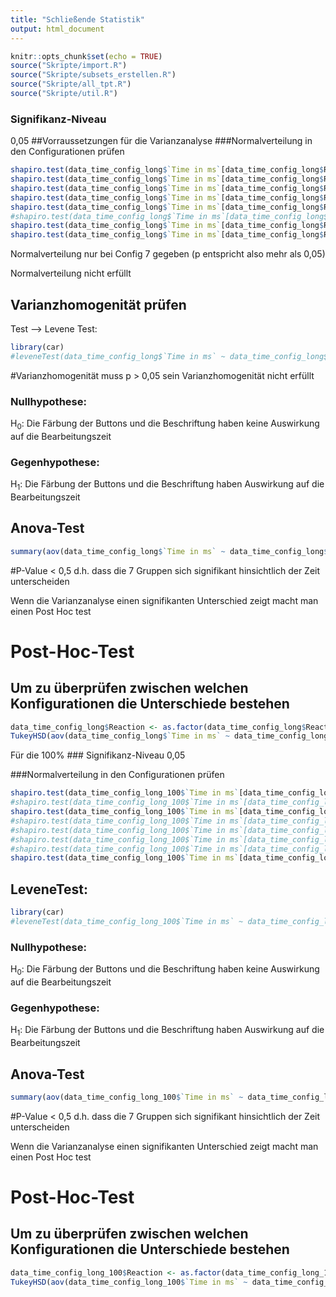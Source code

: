 ```yaml
---
title: "Schließende Statistik"
output: html_document
---
```


```r
knitr::opts_chunk$set(echo = TRUE)
source("Skripte/import.R")
source("Skripte/subsets_erstellen.R")
source("Skripte/all_tpt.R")
source("Skripte/util.R")
```

### Signifikanz-Niveau
0,05
##Vorraussetzungen für die Varianzanalyse 
###Normalverteilung in den Configurationen prüfen
```r

shapiro.test(data_time_config_long$`Time in ms`[data_time_config_long$Reaction == "1"])
shapiro.test(data_time_config_long$`Time in ms`[data_time_config_long$Reaction == "2"])
shapiro.test(data_time_config_long$`Time in ms`[data_time_config_long$Reaction == "3"])
shapiro.test(data_time_config_long$`Time in ms`[data_time_config_long$Reaction == "4"])
shapiro.test(data_time_config_long$`Time in ms`[data_time_config_long$Reaction == "5"])
#shapiro.test(data_time_config_long$`Time in ms`[data_time_config_long$Reaction == "6"])
shapiro.test(data_time_config_long$`Time in ms`[data_time_config_long$Reaction == "7"])
shapiro.test(data_time_config_long$`Time in ms`[data_time_config_long$Reaction == "8"])
```
Normalverteilung nur bei Config 7 gegeben (p entspricht also mehr als 0,05)

Normalverteilung nicht erfüllt


## Varianzhomogenität prüfen 
Test --> Levene Test:
```r
library(car)
#leveneTest(data_time_config_long$`Time in ms` ~ data_time_config_long$Reaction)
```
#Varianzhomogenität muss p > 0,05 sein
Varianzhomogenität nicht erfüllt 


### Nullhypothese:
H<sub>0</sub>: Die Färbung der Buttons und die Beschriftung haben keine Auswirkung auf die Bearbeitungszeit

### Gegenhypothese:
H<sub>1</sub>: Die Färbung der Buttons und die Beschriftung haben Auswirkung auf die Bearbeitungszeit


## Anova-Test
```r
summary(aov(data_time_config_long$`Time in ms` ~ data_time_config_long$Reaction))
```
#P-Value < 0,5 d.h. dass die 7 Gruppen sich signifikant hinsichtlich der Zeit unterscheiden


Wenn die Varianzanalyse einen signifikanten Unterschied zeigt macht man einen Post Hoc test

# Post-Hoc-Test
## Um zu überprüfen zwischen welchen Konfigurationen die Unterschiede bestehen
```r
data_time_config_long$Reaction <- as.factor(data_time_config_long$Reaction)
TukeyHSD(aov(data_time_config_long$`Time in ms` ~ data_time_config_long$Reaction))
```

Für die 100%
### Signifikanz-Niveau
0,05

###Normalverteilung in den Configurationen prüfen
```r

shapiro.test(data_time_config_long_100$`Time in ms`[data_time_config_long_100$Reaction == "1"])
#shapiro.test(data_time_config_long_100$`Time in ms`[data_time_config_long_100$Reaction == "2"])
shapiro.test(data_time_config_long_100$`Time in ms`[data_time_config_long_100$Reaction == "3"])
#shapiro.test(data_time_config_long_100$`Time in ms`[data_time_config_long_100$Reaction == "4"])
#shapiro.test(data_time_config_long_100$`Time in ms`[data_time_config_long_100$Reaction == "5"])
#shapiro.test(data_time_config_long_100$`Time in ms`[data_time_config_long$Reaction == "6"])
#shapiro.test(data_time_config_long_100$`Time in ms`[data_time_config_long_100$Reaction == "7"])
shapiro.test(data_time_config_long_100$`Time in ms`[data_time_config_long_100$Reaction == "8"])
```
## LeveneTest:
```r
library(car)
#leveneTest(data_time_config_long_100$`Time in ms` ~ data_time_config_long_100$Reaction)
```

### Nullhypothese:
H<sub>0</sub>: Die Färbung der Buttons und die Beschriftung haben keine Auswirkung auf die Bearbeitungszeit

### Gegenhypothese:
H<sub>1</sub>: Die Färbung der Buttons und die Beschriftung haben Auswirkung auf die Bearbeitungszeit


## Anova-Test
```r
summary(aov(data_time_config_long_100$`Time in ms` ~ data_time_config_long_100$Reaction))
```
#P-Value < 0,5 d.h. dass die 7 Gruppen sich signifikant hinsichtlich der Zeit unterscheiden


Wenn die Varianzanalyse einen signifikanten Unterschied zeigt macht man einen Post Hoc test

# Post-Hoc-Test
## Um zu überprüfen zwischen welchen Konfigurationen die Unterschiede bestehen
```r
data_time_config_long_100$Reaction <- as.factor(data_time_config_long_100$Reaction)
TukeyHSD(aov(data_time_config_long_100$`Time in ms` ~ data_time_config_long_100$Reaction))
```


